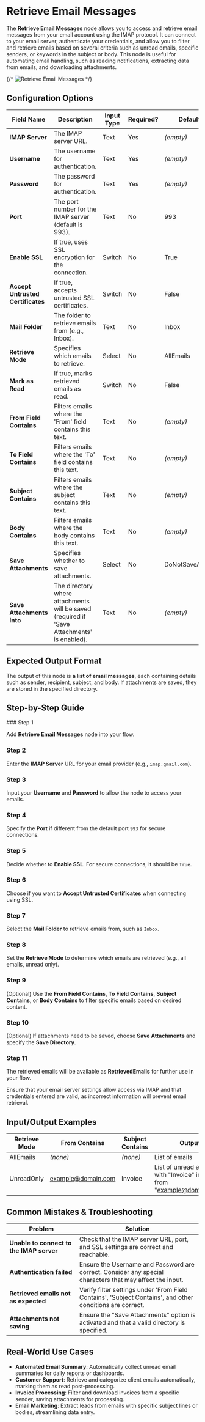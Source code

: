 
# Retrieve Email Messages

The **Retrieve Email Messages** node allows you to access and retrieve email messages from your email account using the IMAP protocol. It can connect to your email server, authenticate your credentials, and allow you to filter and retrieve emails based on several criteria such as unread emails, specific senders, or keywords in the subject or body. This node is useful for automating email handling, such as reading notifications, extracting data from emails, and downloading attachments.

{/* ![Retrieve Email Messages](./retrieve-email-messages.png) */}

## Configuration Options

| Field Name                        | Description                                                                                | Input Type | Required? | Default Value        |
| --------------------------------- | ------------------------------------------------------------------------------------------ | ---------- | --------- | -------------------- |
| **IMAP Server**                   | The IMAP server URL.                                                                       | Text       | Yes       | _(empty)_            |
| **Username**                      | The username for authentication.                                                           | Text       | Yes       | _(empty)_            |
| **Password**                      | The password for authentication.                                                           | Text       | Yes       | _(empty)_            |
| **Port**                          | The port number for the IMAP server (default is 993).                                      | Text       | No        | 993                  |
| **Enable SSL**                    | If true, uses SSL encryption for the connection.                                           | Switch     | No        | True                 |
| **Accept Untrusted Certificates** | If true, accepts untrusted SSL certificates.                                               | Switch     | No        | False                |
| **Mail Folder**                   | The folder to retrieve emails from (e.g., Inbox).                                          | Text       | No        | Inbox                |
| **Retrieve Mode**                 | Specifies which emails to retrieve.                                                        | Select     | No        | AllEmails            |
| **Mark as Read**                  | If true, marks retrieved emails as read.                                                   | Switch     | No        | False                |
| **From Field Contains**           | Filters emails where the 'From' field contains this text.                                  | Text       | No        | _(empty)_            |
| **To Field Contains**             | Filters emails where the 'To' field contains this text.                                    | Text       | No        | _(empty)_            |
| **Subject Contains**              | Filters emails where the subject contains this text.                                       | Text       | No        | _(empty)_            |
| **Body Contains**                 | Filters emails where the body contains this text.                                          | Text       | No        | _(empty)_            |
| **Save Attachments**              | Specifies whether to save attachments.                                                     | Select     | No        | DoNotSaveAttachments |
| **Save Attachments Into**         | The directory where attachments will be saved (required if 'Save Attachments' is enabled). | Text       | No        | _(empty)_            |

## Expected Output Format

The output of this node is **a list of email messages**, each containing details such as sender, recipient, subject, and body. If attachments are saved, they are stored in the specified directory.

## Step-by-Step Guide

<Steps>
### Step 1

Add **Retrieve Email Messages** node into your flow.

### Step 2

Enter the **IMAP Server** URL for your email provider (e.g., `imap.gmail.com`).

### Step 3

Input your **Username** and **Password** to allow the node to access your emails.

### Step 4

Specify the **Port** if different from the default port `993` for secure connections.

### Step 5

Decide whether to **Enable SSL**. For secure connections, it should be `True`.

### Step 6

Choose if you want to **Accept Untrusted Certificates** when connecting using SSL.

### Step 7

Select the **Mail Folder** to retrieve emails from, such as `Inbox`.

### Step 8

Set the **Retrieve Mode** to determine which emails are retrieved (e.g., all emails, unread only).

### Step 9

(Optional) Use the **From Field Contains**, **To Field Contains**, **Subject Contains**, or **Body Contains** to filter specific emails based on desired content.

### Step 10

(Optional) If attachments need to be saved, choose **Save Attachments** and specify the **Save Directory**.

### Step 11

The retrieved emails will be available as **RetrievedEmails** for further use in your flow.

</Steps>

<Callout type="info" title="Important Note">
  Ensure that your email server settings allow access via IMAP and that
  credentials entered are valid, as incorrect information will prevent email
  retrieval.
</Callout>

## Input/Output Examples

| Retrieve Mode | From Contains      | Subject Contains | Output                                                                    |
| ------------- | ------------------ | ---------------- | ------------------------------------------------------------------------- |
| AllEmails     | _(none)_           | _(none)_         | List of emails                                                            |
| UnreadOnly    | example@domain.com | Invoice          | List of unread emails with "Invoice" in subject from "example@domain.com" |

## Common Mistakes & Troubleshooting

| Problem                                  | Solution                                                                                                  |
| ---------------------------------------- | --------------------------------------------------------------------------------------------------------- |
| **Unable to connect to the IMAP server** | Check that the IMAP server URL, port, and SSL settings are correct and reachable.                         |
| **Authentication failed**                | Ensure the Username and Password are correct. Consider any special characters that may affect the input.  |
| **Retrieved emails not as expected**     | Verify filter settings under 'From Field Contains', 'Subject Contains', and other conditions are correct. |
| **Attachments not saving**               | Ensure the "Save Attachments" option is activated and that a valid directory is specified.                |

## Real-World Use Cases

- **Automated Email Summary**: Automatically collect unread email summaries for daily reports or dashboards.
- **Customer Support**: Retrieve and categorize client emails automatically, marking them as read post-processing.
- **Invoice Processing**: Filter and download invoices from a specific sender, saving attachments for processing.
- **Email Marketing**: Extract leads from emails with specific subject lines or bodies, streamlining data entry.
